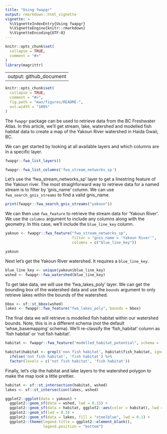 ```yaml
---
title: "Using fwapgr"
output: rmarkdown::html_vignette
vignette: >
  %\VignetteIndexEntry{Using fwapgr}
  %\VignetteEngine{knitr::rmarkdown}
  %\VignetteEncoding{UTF-8}
---
```


```r
knitr::opts_chunk$set(
  collapse = TRUE,
  comment = "#>"
)
library(magrittr)
```

---
output: github_document
---

```r
knitr::opts_chunk$set(
  collapse = TRUE,
  comment = "#>",
  fig.path = "man/figures/README-",
  out.width = "100%"
)
```

The `fwapgr` package can be used to retrieve data from the BC Freshwater Atlas. In this article, we'll get stream, lake, watershed and modelled fish habitat data to create a map of the Yakoun River watershed in Haida Gwaii, BC. 

We can get started by looking at all available layers and which columns are in a specific layer.
```r
fwapgr::fwa_list_layers()
```

```r
fwapgr::fwa_list_columns('fwa_stream_networks_sp')
```

Let's use the 'fwa_stream_networks_sp' layer to get a linestring feature of the Yakoun river. The most straighforward way to retrieve data for a named stream is to filter by 'gnis_name' column. We can use `fwa_search_gnis_streams` to find a valid gnis_name. 
```r
print(fwapgr::fwa_search_gnis_streams("yakoun"))
```

We can then use `fwa_feature` to retrieve the stream data for 'Yakoun River'. We use the `columns` argument to include any columns along with the geometry. In this case, we'll include the `blue_line_key` column.
```r
yakoun <- fwapgr::fwa_feature("fwa_stream_networks_sp", 
                              filter = "gnis_name = 'Yakoun River'", 
                              columns = c("blue_line_key"))

yakoun
```

Next let's get the Yakoun River watershed. It requires a `blue_line_key`.
```r
blue_line_key <- unique(yakoun$blue_line_key)
wshed <- fwapgr::fwa_watershed(blue_line_key)
```

To get lake data, we will use the 'fwa_lakes_poly' layer. We can get the bounding box of the watershed data and use the `bounds` argument to only retrieve lakes within the bounds of the watershed. 
```r
bbox <- sf::st_bbox(wshed)
lakes <- fwapgr::fwa_feature("fwa_lakes_poly", bounds = bbox)
```

The final data we will retrieve is modelled fish habitat within our watershed bounds. Note, this is in a different schema (not the default 'whse_basemapping' schema). We'll re-classify the 'fish_habitat' column as 'fish habitat' or 'not fish habitat'. 
```r
habitat <- fwapgr::fwa_feature("modelled_habitat_potential", schema = 'fish_passage', columns = "fish_habitat", bounds = bbox)

habitat$habitat <- grepl('non fish habitat', habitat$fish_habitat, ignore.case = TRUE) %>%
  ifelse('not fish habitat', 'fish habitat') %>%
  factor(levels = c('not fish habitat', 'fish habitat'))
```

Finally, let's clip the habitat and lake layers to the watershed polygon to make the map look a little prettier.
```r
habitat <- sf::st_intersection(habitat, wshed)
lakes <- sf::st_intersection(lakes, wshed)
```


```r
ggplot2::ggplot(data = yakoun) +
  ggplot2::geom_sf(data = wshed, lwd = 0.15) +
  ggplot2::geom_sf(data = habitat, ggplot2::aes(color = habitat), lwd = 0.2) +
  ggplot2::geom_sf(lwd = 0.3) +
  ggplot2::geom_sf(data = lakes, fill = "steelblue", lwd = 0.1) +
  ggplot2::theme(legend.title = ggplot2::element_blank(),
                 legend.position = "bottom")
```

